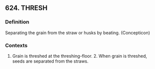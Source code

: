 ## 624. THRESH
### Definition
Separating the grain from the straw or husks by beating. (Concepticon)

### Contexts
1. Grain is threshed at the threshing-floor. 2. When grain is threshed, seeds are separated from the straws.

